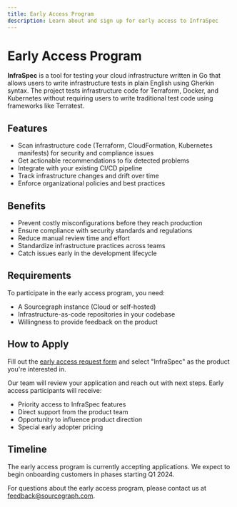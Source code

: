 ```yaml
---
title: Early Access Program
description: Learn about and sign up for early access to InfraSpec
---
```


# Early Access Program

**InfraSpec** is a tool for testing your cloud infrastructure written in Go that allows users to write infrastructure
tests in plain English using Gherkin syntax. The project tests infrastructure code for Terraform, Docker, and
Kubernetes without requiring users to write traditional test code using frameworks like Terratest.

## Features

- Scan infrastructure code (Terraform, CloudFormation, Kubernetes manifests) for security and compliance issues
- Get actionable recommendations to fix detected problems
- Integrate with your existing CI/CD pipeline
- Track infrastructure changes and drift over time
- Enforce organizational policies and best practices

## Benefits

- Prevent costly misconfigurations before they reach production
- Ensure compliance with security standards and regulations
- Reduce manual review time and effort
- Standardize infrastructure practices across teams
- Catch issues early in the development lifecycle

## Requirements

To participate in the early access program, you need:

- A Sourcegraph instance (Cloud or self-hosted)
- Infrastructure-as-code repositories in your codebase
- Willingness to provide feedback on the product

## How to Apply

Fill out the [early access request form](https://about.sourcegraph.com/contact/request-info) and select "InfraSpec" as the product you're interested in.

Our team will review your application and reach out with next steps. Early access participants will receive:

- Priority access to InfraSpec features
- Direct support from the product team
- Opportunity to influence product direction
- Special early adopter pricing

## Timeline

The early access program is currently accepting applications. We expect to begin onboarding customers in phases starting Q1 2024.

For questions about the early access program, please contact us at feedback@sourcegraph.com.

